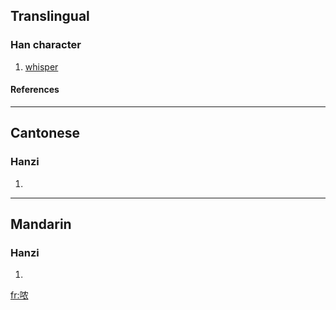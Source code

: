 {{see|噥}}

==Translingual==
===Han character===
{{Han char|rn=30|rad=口|as=06|sn=9|four=|canj=口竹月女 (RHBV)}}
# [[whisper]]
====References====
{{Han ref|kx=0189.271|hdz=10623.050|uh=54DD|ud=21725}}
----
==Cantonese==
===Hanzi===
{{yue-hanzi|jyut=|y=nung4}}
# {{defn|Cantonese}}
----
==Mandarin==
===Hanzi===
{{cmn-hanzi|tra=噥|pin=[[nóng]] (nong2)|wg=nung<sup>2</sup>}}
# {{defn|Mandarin}}

[[fr:哝]]